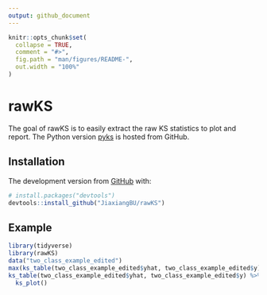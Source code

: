 ```yaml
---
output: github_document
---
```


<!-- README.md is generated from README.Rmd. Please edit that file -->

```r
knitr::opts_chunk$set(
  collapse = TRUE,
  comment = "#>",
  fig.path = "man/figures/README-",
  out.width = "100%"
)
```
# rawKS

<!-- badges: start -->
<!-- badges: end -->

The goal of rawKS is to easily extract the raw KS statistics to plot and report.
The Python version [pyks](https://github.com/JiaxiangBU/pyks) is hosted from GitHub.

## Installation

The development version from [GitHub](https://github.com/) with:

``` r
# install.packages("devtools")
devtools::install_github("JiaxiangBU/rawKS")
```
## Example

```r
library(tidyverse)
library(rawKS)
data("two_class_example_edited")
max(ks_table(two_class_example_edited$yhat, two_class_example_edited$y)$ks)
ks_table(two_class_example_edited$yhat, two_class_example_edited$y) %>% 
  ks_plot()
```
